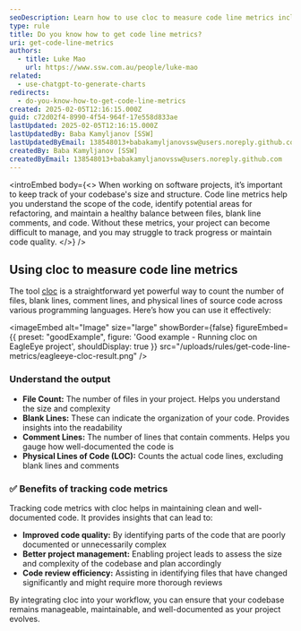 ```yaml
---
seoDescription: Learn how to use cloc to measure code line metrics including number file count, blank lines, comment lines, and physical lines of code across multiple programming languages.
type: rule
title: Do you know how to get code line metrics?
uri: get-code-line-metrics
authors:
  - title: Luke Mao
    url: https://www.ssw.com.au/people/luke-mao
related:
  - use-chatgpt-to-generate-charts
redirects:
  - do-you-know-how-to-get-code-line-metrics
created: 2025-02-05T12:16:15.000Z
guid: c72d02f4-8990-4f54-964f-17e558d833ae
lastUpdated: 2025-02-05T12:16:15.000Z
lastUpdatedBy: Baba Kamyljanov [SSW]
lastUpdatedByEmail: 138548013+babakamyljanovssw@users.noreply.github.com
createdBy: Baba Kamyljanov [SSW]
createdByEmail: 138548013+babakamyljanovssw@users.noreply.github.com
---
```


<introEmbed
  body={<>
When working on software projects, it’s important to keep track of your codebase's size and structure. Code line metrics help you understand the scope of the code, identify potential areas for refactoring, and maintain a healthy balance between files, blank line comments, and code. Without these metrics, your project can become difficult to manage, and you may struggle to track progress or maintain code quality.
  </>}
/>
## Using cloc to measure code line metrics

The tool [cloc](https://github.com/AlDanial/cloc) is a straightforward yet powerful way to count the number of files, blank lines, comment lines, and physical lines of source code across various programming languages. Here’s how you can use it effectively:

<imageEmbed
  alt="Image"
  size="large"
  showBorder={false}
  figureEmbed={{
    preset: "goodExample",
    figure: 'Good example - Running cloc on EagleEye project',
    shouldDisplay: true
  }}
  src="/uploads/rules/get-code-line-metrics/eagleeye-cloc-result.png"
/>

### Understand the output

* **File Count:** The number of files in your project. Helps you understand the size and complexity
* **Blank Lines:** These can indicate the organization of your code. Provides insights into the readability
* **Comment Lines:** The number of lines that contain comments. Helps you gauge how well-documented the code is
* **Physical Lines of Code (LOC):** Counts the actual code lines, excluding blank lines and comments

### ✅ Benefits of tracking code metrics

Tracking code metrics with cloc helps in maintaining clean and well-documented code. It provides insights that can lead to:

* **Improved code quality:** By identifying parts of the code that are poorly documented or unnecessarily complex
* **Better project management:** Enabling project leads to assess the size and complexity of the codebase and plan accordingly
* **Code review efficiency:** Assisting in identifying files that have changed significantly and might require more thorough reviews

By integrating cloc into your workflow, you can ensure that your codebase remains manageable, maintainable, and well-documented as your project evolves.
